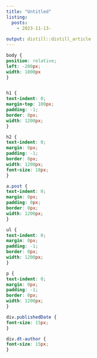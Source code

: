 ```yaml
---
title: "Untitled"
listing: 
  posts:
    - 2023-11-13-
        
output: distill::distill_article
---
```



```css
body {
position: relative;
left: -200px;
width: 1800px
}


h1 {
text-indent: 0;
margin-top: 100px;
padding: -1;
border: 0px;
width: 1200px;
}

h2 {
text-indent: 0;
margin: 0px;
padding: -1;
border: 0px;
width: 1200px;
font-size: 18px;
}

a.post {
text-indent: 0;
margin: 0px;
padding: 0px;
border: 0px;
width: 1200px;
}

ul {
text-indent: 0;
margin: 0px;
padding: -1;
border: 0px;
width: 1200px;
}

p {
text-indent: 0;
margin: 0px;
padding: -1;
border: 0px;
width: 1200px;
}

div.publishedDate {
font-size: 15px;
}

div.dt-author {
font-size: 15px;
}
```




